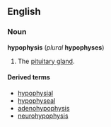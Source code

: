 ==English==
===Noun===
'''hypophysis''' (''plural'' '''hypophyses''')

# {{anatomy}} The [[pituitary gland]].

====Derived terms====
*[[hypophysial]]
*[[hypophyseal]]
*[[adenohypophysis]]
*[[neurohypophysis]]
